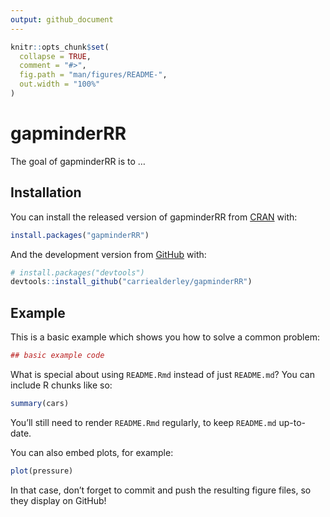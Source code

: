 ```yaml
---
output: github_document
---
```


<!-- README.md is generated from README.Rmd. Please edit that file -->

```r
knitr::opts_chunk$set(
  collapse = TRUE,
  comment = "#>",
  fig.path = "man/figures/README-",
  out.width = "100%"
)
```
# gapminderRR

The goal of gapminderRR is to ...

## Installation

You can install the released version of gapminderRR from [CRAN](https://CRAN.R-project.org) with:

``` r
install.packages("gapminderRR")
```

And the development version from [GitHub](https://github.com/) with:

``` r
# install.packages("devtools")
devtools::install_github("carriealderley/gapminderRR")
```
## Example

This is a basic example which shows you how to solve a common problem:

```r
## basic example code
```

What is special about using `README.Rmd` instead of just `README.md`? You can include R chunks like so:

```r
summary(cars)
```

You'll still need to render `README.Rmd` regularly, to keep `README.md` up-to-date.

You can also embed plots, for example:

```r
plot(pressure)
```

In that case, don't forget to commit and push the resulting figure files, so they display on GitHub!
